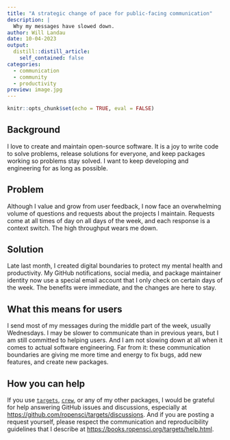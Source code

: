```yaml
---
title: "A strategic change of pace for public-facing communication"
description: |
  Why my messages have slowed down.
author: Will Landau
date: 10-04-2023
output:
  distill::distill_article:
    self_contained: false
categories:
  - communication
  - community
  - productivity
preview: image.jpg
---
```


```r
knitr::opts_chunk$set(echo = TRUE, eval = FALSE)
```

## Background

I love to create and maintain open-source software. It is a joy to write code to solve problems, release solutions for everyone, and keep packages working so problems stay solved. I want to keep developing and engineering for as long as possible.

## Problem

Although I value and grow from user feedback, I now face an overwhelming volume of questions and requests about the projects I maintain. Requests come at all times of day on all days of the week, and each response is a context switch. The high throughput wears me down.

## Solution

Late last month, I created digital boundaries to protect my mental health and productivity. My GitHub notifications, social media, and package maintainer identity now use a special email account that I only check on certain days of the week. The benefits were immediate, and the changes are here to stay.

## What this means for users

I send most of my messages during the middle part of the week, usually Wednesdays. I may be slower to communicate than in previous years, but I am still committed to helping users. And I am not slowing down at all when it comes to actual software engineering. Far from it: these communication boundaries are giving me more time and energy to fix bugs, add new features, and create new packages.

## How you can help

If you use [`targets`](https://github.com/ropensci/targets), [`crew`](https://github.com/wlandau/crew), or any of my other packages, I would be grateful for help answering GitHub issues and discussions, especially at <https://github.com/ropensci/targets/discussions>. And if you are posting a request yourself, please respect the communication and reproducibility guidelines that I describe at <https://books.ropensci.org/targets/help.html>.

